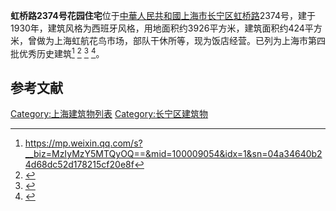 '''虹桥路2374号花园住宅'''位于[[中華人民共和國|中華人民共和國]][[上海市|上海市]][[长宁区|长宁区]][[虹桥路|虹桥路]]2374号，建于1930年，建筑风格为西班牙风格，用地面积约3926平方米，建筑面积约424平方米，曾做为上海虹航花鸟市场，部队干休所等，现为饭店经营。已列为上海市第四批优秀历史建筑<ref>https://mp.weixin.qq.com/s?__biz=MzIyMzY5MTQyOQ==&mid=100009054&idx=1&sn=04a34640b24d68dc52d178215cf20e8f</ref>
<ref>{{cite web|url=http://www.shcn.gov.cn/art/2012/8/16/art_7698_512127.html|title=上海长宁区门户网站 历史保护建筑 虹桥路2374号花园住宅|website=www.shcn.gov.cn}}</ref>
<ref>{{cite web|url=https://mall.cnki.net/magazine/magadetail/JZCS201304.htm|title=城市建筑杂志-2013年04期-中国知网|website=mall.cnki.net}}</ref>
<ref>{{cite web|url=http://sh.wenming.cn/cnwmw/cn_wmcj/cn_wmcq/201708/t20170818_4389358.htm|title=拆违组合拳“厉害” 51家商户提前清场|website=sh.wenming.cn}}</ref>。

==参考文献==
{{reflist}}

[[Category:上海建筑物列表|Category:上海建筑物列表]]
[[Category:长宁区建筑物|Category:长宁区建筑物]]